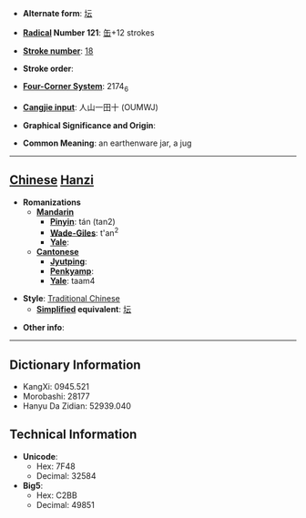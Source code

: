 * '''Alternate form''': [[坛]]

* '''[[Wiktionary:Chinese radical index| Radical]] Number 121''': [[Wiktionary:Chinese radical index 缶|缶]]+12 strokes

* '''[[Wiktionary:Chinese total strokes index|Stroke number]]''': [[Wiktionary:Chinese total strokes index 18|18]]

* '''Stroke order''': 

* '''[[Wiktionary:Chinese four corner index|Four-Corner System]]''': 2174<sub>6</sub>

* '''[[Wiktionary:Chinese Cangjie index|Cangjie input]]''': 人山一田十 (OUMWJ)

* '''Graphical Significance and Origin''': 

* '''Common Meaning''': an earthenware jar, a jug

----

== [[Chinese]] [[Hanzi]] ==

* '''Romanizations'''
** '''[[Mandarin]]'''
*** '''[[Pinyin]]''': tán (tan2)
*** '''[[Wade-Giles]]''': t'an<sup>2</sup>
*** '''[[Yale]]''': 
** '''[[Cantonese]]'''
*** '''[[Jyutping]]''':
*** '''[[Penkyamp]]''': 
*** '''[[Yale]]''': taam4

* '''Style''': [[Traditional Chinese]] 
** '''[[Simplified Chinese|Simplified]] equivalent''': [[坛]]

* '''Other info''': 

----

== Dictionary Information ==

* KangXi: 0945.521
* Morobashi: 28177
* Hanyu Da Zidian: 52939.040

== Technical Information ==

* '''Unicode''':
** Hex: 7F48
** Decimal: 32584
* '''Big5''':
** Hex: C2BB
** Decimal: 49851